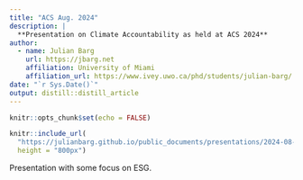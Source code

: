 ```yaml
---
title: "ACS Aug. 2024"
description: |
  **Presentation on Climate Accountability as held at ACS 2024**
author:
  - name: Julian Barg 
    url: https://jbarg.net
    affiliation: University of Miami
    affiliation_url: https://www.ivey.uwo.ca/phd/students/julian-barg/  
date: "`r Sys.Date()`"
output: distill::distill_article
---
```


```r
knitr::opts_chunk$set(echo = FALSE)
```

```r
knitr::include_url(
  "https://julianbarg.github.io/public_documents/presentations/2024-08-19_jb_ACS_slides.pdf", 
  height = "800px")
```

Presentation with some focus on ESG.
